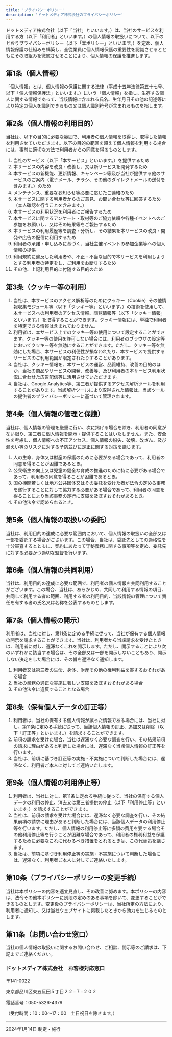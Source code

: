 ```yaml
---
title: 'プライバシーポリシー'
description: 'ドットメディア株式会社のプライバシーポリシー'
---
```


ドットメディア株式会社（以下「当社」といいます。）は、当社のサービスを利用する方（以下「利用者」といいます。）の個人情報の取扱いについて、以下のとおりプライバシーポリシー（以下「本ポリシー」といいます。）を定め、個人情報保護の仕組みを構築し、全従業員に個人情報保護の重要性を認識させるとともにその取組みを徹底させることにより、個人情報の保護を推進します。

## 第1条（個人情報）

「個人情報」とは、個人情報の保護に関する法律（平成十五年法律第五十七号、以下「個人情報保護法」といいます。）にいう「個人情報」を指し、生存する個人に関する情報であって、当該情報に含まれる氏名、生年月日その他の記述等により特定の個人を識別できるもの又は個人識別符号が含まれるものを指します。

## 第2条（個人情報の利用目的）

当社は、以下の目的に必要な範囲で、利用者の個人情報を取得し、取得した情報を利用させていただきます。以下の目的の範囲を超えて個人情報を利用する場合には、事前に適切な方法で利用者からの同意を得るものとします。

1. 当社のサービス（以下「本サービス」といいます。）を提供するため  
2. 本サービスの内容を改良・改善し、又は新サービスを開発するため  
3. 本サービスの新機能、更新情報、キャンペーン等及び当社が提供する他のサービスのご案内（電子メール、チラシ、その他のダイレクトメールの送付を含みます。）のため  
4. メンテナンス、重要なお知らせ等必要に応じたご連絡のため  
5. 本サービスに関する利用者からのご意見、お問い合わせ等に回答するため（本人確認を行うことを含みます。）  
6. 本サービスの利用状況を利用者にご報告するため  
7. 本サービスに関するアンケート・取材等のご協力依頼や各種イベントへのご参加をお願いし、又はその結果等をご報告するため  
8. 本サービスの利用履歴等を調査・分析し、その結果を本サービスの改良・開発や広告の配信に利用するため  
9. 利用者の承諾・申し込みに基づく、当社主催イベントの参加企業等への個人情報の提供  
10. 利用規約に違反した利用者や、不正・不当な目的で本サービスを利用しようとする利用者の特定をし、ご利用をお断りするため  
11. その他、上記利用目的に付随する目的のため 

## 第3条（クッキー等の利用）

1. 当社は、本サービスのアクセス解析等のためにクッキー（Cookie）その他情報収集モジュール等（以下「クッキー等」といいます。）の技術を使用して、本サービスへの利用者のアクセス情報、閲覧情報等（以下「クッキー情報」といいます。）を取得することができます。クッキー情報には、単独で利用者を特定できる情報は含まれておりません。  
2. 利用者は、本サービス上でのクッキー等の使用について設定することができます。クッキー等の使用を許可しない場合には、利用者のブラウザの設定等においてクッキー等を無効にすることができます。ただし、クッキー等を無効にした場合、本サービスの利便性が損なわれたり、本サービスで提供するサービスのご利用範囲が限定されたりすることがあります。  
3. 当社は、クッキー情報を、本サービスの運営、品質維持、改善の目的のほか、当社の商品やサービスの開発、改善等、及び利用者の本サービス利用状況に合わせた広告配信等に活用させていただきます。  
4. 当社は、Google Analytics等、第三者が提供するアクセス解析ツールを利用することがあります。当該解析ツールにより取得された情報は、当該ツールの提供者のプライバシーポリシーに基づいて管理されます。

## 第4条（個人情報の管理と保護）

当社は、個人情報の管理を厳重に行い、次に掲げる場合を除き、利用者の同意がない限り、第三者に個人情報を開示・提供することはいたしません。また、安全性を考慮し、個人情報への不正アクセス、個人情報の紛失、破壊、改ざん、及び漏えい等のリスクに対する予防並びに是正に関する対策を講じます。

1. 人の生命、身体又は財産の保護のために必要がある場合であって、利用者の同意を得ることが困難であるとき。  
2. 公衆衛生の向上又は児童の健全な育成の推進のために特に必要がある場合であって、利用者の同意を得ることが困難であるとき。  
3. 国の機関若しくは地方公共団体又はその委託を受けた者が法令の定める事務を遂行することに対して協力する必要がある場合であって、利用者の同意を得ることにより当該事務の遂行に支障を及ぼすおそれがあるとき。  
4. その他法令で認められるとき。

## 第5条（個人情報の取扱いの委託）

当社は、利用目的の達成に必要な範囲内において、個人情報の取扱いの全部又は一部を委託する場合がございます。この場合、当社は、委託先としての適格性を十分審査するとともに、契約にあたって守秘義務に関する事項等を定め、委託先に対する必要かつ適切な監督を行います。

## 第6条（個人情報の共同利用）

当社は、利用目的の達成に必要な範囲で、利用者の個人情報を共同利用することがございます。この場合、当社は、あらかじめ、共同して利用する情報の項目、共同して利用する者の範囲、利用する者の利用目的、当該情報の管理について責任を有する者の氏名又は名称を公表するものとします。 

## 第7条（個人情報の開示）

利用者は、当社に対し、第11条に定める手続に従って、当社が保有する個人情報の開示を請求することができます。当社は、利用者から当該請求を受けたときは、利用者に対し、遅滞なくこれを開示します。ただし、開示することにより次のいずれかに該当する場合は、その全部又は一部を開示しないこともあり、開示しない決定をした場合には、その旨を遅滞なく通知します。

1. 利用者又は第三者の生命、身体、財産その他の権利利益を害するおそれがある場合  
2. 当社の業務の適正な実施に著しい支障を及ぼすおそれがある場合  
3. その他法令に違反することとなる場合

## 第8条（保有個人データの訂正等）

1. 利用者は、当社の保有する個人情報が誤った情報である場合には、当社に対し、第11条に定める手続に従って、当該個人情報の訂正、追加又は削除（以下「訂正等」といいます。）を請求することができます。  
2. 前項の請求を受けた場合、当社は遅滞なく必要な調査を行い、その結果前項の請求に理由があると判断した場合には、遅滞なく当該個人情報の訂正等を行います。  
3. 当社は、前項に基づき訂正等の実施・不実施について判断した場合には、遅滞なく、利用者ご本人に対してご連絡いたします。

## 第9条（個人情報の利用停止等）

1. 利用者は、当社に対し、第11条に定める手続に従って、当社の保有する個人データの利用の停止、消去又は第三者提供の停止（以下「利用停止等」といいます。）を請求することができます。  
2. 当社は、前項の請求を受けた場合には、遅滞なく必要な調査を行い、その結果前項の請求に理由があると判断した場合には、当該個人データの利用停止等を行います。ただし、個人情報の利用停止等に多額の費用を要する場合その他利用停止等を行うことが困難な場合であって、利用者の権利利益を保護するために必要なこれに代わるべき措置をとれるときは、この代替策を講じます。  
3. 当社は、前項に基づき利用停止等の実施・不実施について判断した場合には、遅滞なく、利用者ご本人に対してご連絡いたします。

## 第10条（プライバシーポリシーの変更手続）

当社は本ポリシーの内容を適宜見直し、その改善に努めます。本ポリシーの内容は、法令その他本ポリシーに別段の定めのある事項を除いて、変更することができるものとします。変更後のプライバシーポリシーは、当社所定の方法により、利用者に通知し、又は当社ウェブサイトに掲載したときから効力を生じるものとします。

## 第11条（お問い合わせ窓口）

当社の個人情報の取扱いに関するお問い合わせ、ご相談、開示等のご請求は、下記までご連絡ください。

<Card>
  <div className="p-4">
    <h3 className="font-bold mb-2">ドットメディア株式会社　お客様対応窓口</h3>
    <div className="space-y-2">
      <p>〒141-0022</p>
      <p>東京都品川区東五反田５丁目２２−７−２０２</p>
      <p>電話番号：050-5326-4379</p>
      <p>（受付時間：10：00〜17：00　土日祝日を除きます。）</p>
    </div>
  </div>
</Card>

---

2024年1月14日 制定・施行 